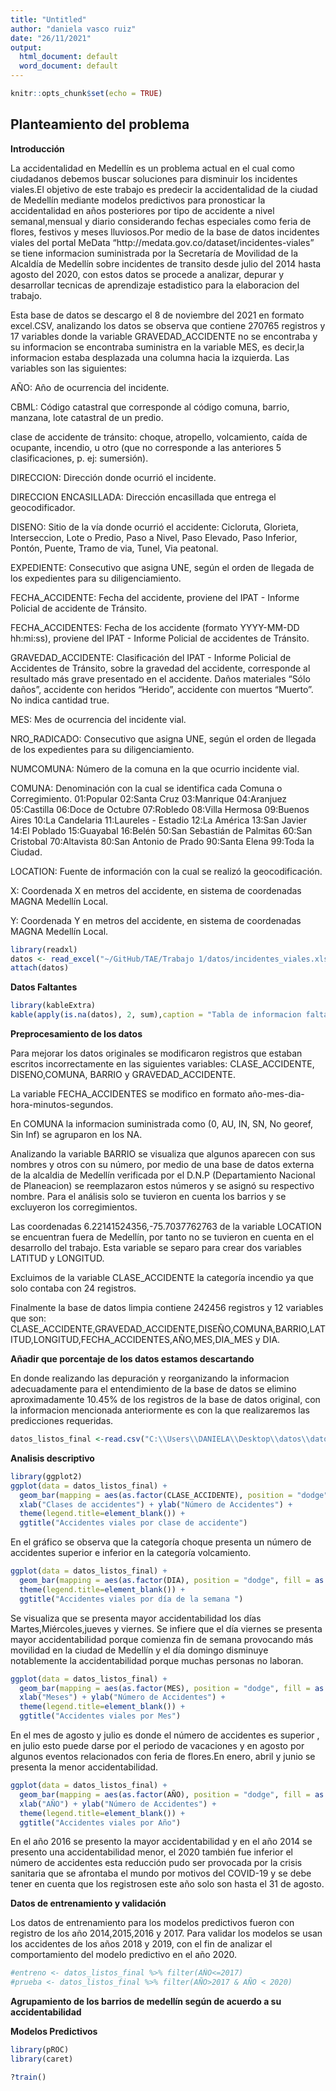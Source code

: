 ```yaml
---
title: "Untitled"
author: "daniela vasco ruiz"
date: "26/11/2021"
output:
  html_document: default
  word_document: default
---
```


```r
knitr::opts_chunk$set(echo = TRUE)
```

## Planteamiento del problema

**Introducción**

La accidentalidad en Medellín es un problema actual en el cual como ciudadanos debemos buscar soluciones para disminuir los incidentes viales.El objetivo de este trabajo es predecir la accidentalidad de la ciudad de Medellín mediante modelos predictivos para pronosticar la accidentalidad en años posteriores por tipo de accidente a nivel semanal,mensual y diario considerando fechas especiales como feria de flores, festivos y meses lluviosos.Por medio de la base de datos incidentes viales del portal MeData "http://medata.gov.co/dataset/incidentes-viales" se tiene informacion suministrada por la Secretaría de Movilidad de la Alcaldía de Medellín sobre incidentes de transito desde julio del 2014 hasta agosto del 2020, con estos datos se procede a analizar, depurar y desarrollar tecnicas de aprendizaje estadistico para la elaboracion del trabajo.

Esta base de datos se descargo el 8 de noviembre del 2021 en formato excel.CSV, analizando los datos se observa que contiene 270765 registros y 17 variables donde la variable GRAVEDAD_ACCIDENTE no se encontraba y su informacion se encontraba suministra en la variable MES, es decir,la informacion estaba desplazada una columna hacia la izquierda. Las variables son las siguientes:

AÑO: Año de ocurrencia del incidente.

CBML: Código catastral que corresponde al código comuna, barrio, manzana, lote catastral de un predio.

clase de accidente de tránsito: choque, atropello, volcamiento, caída de ocupante, incendio, u otro (que no corresponde a las anteriores 5 clasificaciones, p. ej: sumersión).

DIRECCION: Dirección donde ocurrió el incidente.

DIRECCION ENCASILLADA: Dirección encasillada que entrega el geocodificador.

DISENO: Sitio de la vía donde ocurrió el accidente: Cicloruta, Glorieta, Interseccion, Lote o Predio, Paso a Nivel, Paso Elevado, Paso Inferior, Pontón, Puente, Tramo de via, Tunel, Via peatonal.

EXPEDIENTE: Consecutivo que asigna UNE, según el orden de llegada de los expedientes para su diligenciamiento.

FECHA_ACCIDENTE: Fecha del accidente, proviene del IPAT - Informe Policial de accidente de Tránsito.

FECHA_ACCIDENTES: Fecha de los accidente (formato YYYY-MM-DD hh:mi:ss), proviene del IPAT - Informe Policial de accidentes de Tránsito.

GRAVEDAD_ACCIDENTE: Clasificación del IPAT - Informe Policial de Accidentes de Tránsito, sobre la gravedad del accidente, corresponde al resultado más grave presentado en el accidente. Daños materiales "Sólo daños", accidente con heridos "Herido", accidente con muertos "Muerto". No indica cantidad	true.

MES: Mes de ocurrencia del incidente vial.

NRO_RADICADO: Consecutivo que asigna UNE, según el orden de llegada de los expedientes para su diligenciamiento.

NUMCOMUNA: Número de la comuna en la que ocurrio incidente vial.

COMUNA: Denominación con la cual se identifica cada Comuna o Corregimiento. 01:Popular 02:Santa Cruz 03:Manrique 04:Aranjuez 05:Castilla 06:Doce de Octubre 07:Robledo 08:Villa Hermosa 09:Buenos Aires 10:La Candelaria 11:Laureles - Estadio 12:La América 13:San Javier 14:El Poblado 15:Guayabal 16:Belén 50:San Sebastián de Palmitas 60:San Cristobal 70:Altavista 80:San Antonio de Prado 90:Santa Elena 99:Toda la Ciudad.

LOCATION: Fuente de información con la cual se realizó la geocodificación.

X: Coordenada X en metros del accidente, en sistema de coordenadas MAGNA Medellín Local.

Y: Coordenada Y en metros del accidente, en sistema de coordenadas MAGNA Medellín Local.


```r
library(readxl)
datos <- read_excel("~/GitHub/TAE/Trabajo 1/datos/incidentes_viales.xlsx")
attach(datos)
```

**Datos Faltantes**


```r
library(kableExtra)
kable(apply(is.na(datos), 2, sum),caption = "Tabla de informacion faltante por variable") 
```


**Preprocesamiento de los datos**

Para mejorar los datos originales se modificaron registros que estaban escritos incorrectamente en las siguientes variables: CLASE_ACCIDENTE, DISENO,COMUNA, BARRIO y GRAVEDAD_ACCIDENTE.

La variable FECHA_ACCIDENTES se modifico en formato año-mes-dia-hora-minutos-segundos.

En COMUNA la informacion suministrada como (0, AU, IN, SN, No georef, Sin Inf) se agruparon en los NA.

Analizando la variable  BARRIO se visualiza que algunos aparecen con sus nombres y otros con su número, por medio de una base de datos externa de la alcaldia de Medellín verificada por el D.N.P (Departamiento Nacional de Planeacion) se reemplazaron estos números y se asignó su respectivo nombre. Para el análisis solo se tuvieron en cuenta los barrios y se excluyeron los corregimientos.

Las coordenadas 6.22141524356,-75.7037762763 de la variable LOCATION se encuentran fuera de Medellín,  por tanto no se tuvieron en cuenta en el desarrollo del trabajo. Esta variable se separo para crear dos variables  LATITUD y LONGITUD.

Excluimos de la variable CLASE_ACCIDENTE la categoría incendio ya que solo contaba con 24 registros.

Finalmente la base de datos limpia contiene  242456 registros y 12 variables que son:
CLASE_ACCIDENTE,GRAVEDAD_ACCIDENTE,DISEÑO,COMUNA,BARRIO,LATITUD,LONGITUD,FECHA_ACCIDENTES,AÑO,MES,DIA_MES y DIA.

**Añadir que porcentaje de los datos estamos descartando**

En donde realizando las depuración y reorganizando la informacion  adecuadamente para el entendimiento de la base de datos se elimino aproximadamente 10.45% de los registros de la base de datos original, con la informacion mencionada anteriormente es con la que realizaremos las predicciones requeridas.
            

```r
datos_listos_final <-read.csv("C:\\Users\\DANIELA\\Desktop\\datos\\datos_listos_final.csv",header=T,sep = ";")
```


**Analisis descriptivo**

```r
library(ggplot2)
ggplot(data = datos_listos_final) +
  geom_bar(mapping = aes(as.factor(CLASE_ACCIDENTE), position = "dodge", fill = as.factor(CLASE_ACCIDENTE))) +
  xlab("Clases de accidentes") + ylab("Número de Accidentes") +
  theme(legend.title=element_blank()) +
  ggtitle("Accidentes viales por clase de accidente")
```

En el gráfico se observa que la categoría choque presenta un número de accidentes superior e inferior en la categoría volcamiento.

```r
ggplot(data = datos_listos_final) +
  geom_bar(mapping = aes(as.factor(DIA), position = "dodge", fill = as.factor(DIA))) +xlab("Día de la semana") + ylab("Número de Accidentes") +
  theme(legend.title=element_blank()) +
  ggtitle("Accidentes viales por día de la semana ")
```

Se visualiza que se presenta mayor accidentabilidad los días Martes,Miércoles,jueves y viernes.
Se infiere que el día viernes se presenta mayor accidentabilidad porque comienza fin de semana provocando más movilidad en la ciudad de Medellín y el día domingo disminuye notablemente la accidentabilidad porque muchas personas no laboran.

```r
ggplot(data = datos_listos_final) +
  geom_bar(mapping = aes(as.factor(MES), position = "dodge", fill = as.factor(MES))) +
  xlab("Meses") + ylab("Número de Accidentes") +
  theme(legend.title=element_blank()) +
  ggtitle("Accidentes viales por Mes")
```

En el mes de agosto y julio es donde el número de accidentes es superior , en julio esto puede darse por el periodo de vacaciones y en agosto por algunos eventos relacionados con feria de flores.En enero, abril y junio se presenta la menor accidentabilidad.

```r
ggplot(data = datos_listos_final) +
  geom_bar(mapping = aes(as.factor(AÑO), position = "dodge", fill = as.factor(AÑO))) +
  xlab("AÑO") + ylab("Número de Accidentes") +
  theme(legend.title=element_blank()) +
  ggtitle("Accidentes viales por Año") 
```

En el año 2016 se presento la mayor accidentabilidad y en el año 2014 se presento una accidentabilidad menor, el 2020 también fue inferior el número de accidentes esta reducción pudo ser provocada por la crisis sanitaria que se afrontaba el mundo por motivos del COVID-19 y se debe tener en cuenta que los registrosen este año solo son hasta el 31 de agosto.

**Datos de entrenamiento y validación**

Los datos de entrenamiento para los modelos predictivos fueron con registro de los año 2014,2015,2016 y 2017. Para validar los modelos se usan los accidentes de los años 2018 y 2019, con el fin de analizar el comportamiento del modelo predictivo en el año 2020.

```r
#entreno <- datos_listos_final %>% filter(AÑO<=2017)
#prueba <- datos_listos_final %>% filter(AÑO>2017 & AÑO < 2020)
```

**Agrupamiento de los barrios de medellín según de acuerdo a su accidentabilidad**

**Modelos Predictivos**

```r
library(pROC)
library(caret)

?train()
```



























